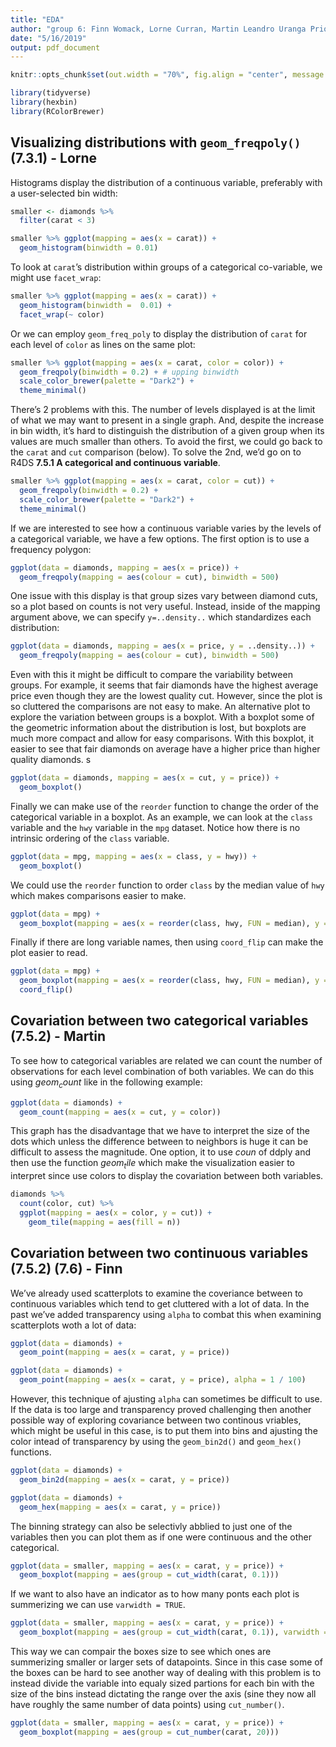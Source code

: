```yaml
---
title: "EDA"
author: "group 6: Finn Womack, Lorne Curran, Martin Leandro Uranga Priore, Chenyang Duo, Emerson Webb, Jiarui Xu"
date: "5/16/2019"
output: pdf_document
---
```


```r

knitr::opts_chunk$set(out.width = "70%", fig.align = "center", message = FALSE)

library(tidyverse)
library(hexbin)
library(RColorBrewer)
```

## Visualizing distributions with `geom_freqpoly()` (7.3.1) - Lorne

Histograms display the distribution of a continuous variable, preferably with a user-selected bin width:
```r
smaller <- diamonds %>% 
  filter(carat < 3)

smaller %>% ggplot(mapping = aes(x = carat)) +
  geom_histogram(binwidth = 0.01)
```

\pagebreak

To look at `carat`'s distribution within groups of a categorical co-variable, we might use `facet_wrap`:

```r
smaller %>% ggplot(mapping = aes(x = carat)) +
  geom_histogram(binwidth =  0.01) +
  facet_wrap(~ color)
```

Or we can employ `geom_freq_poly` to display the distribution of `carat` for each level of `color` as lines on the same plot:
```r
smaller %>% ggplot(mapping = aes(x = carat, color = color)) +
  geom_freqpoly(binwidth = 0.2) + # upping binwidth
  scale_color_brewer(palette = "Dark2") +
  theme_minimal()
```

There's 2 problems with this. The number of levels displayed is at the limit of what we may want to present in a single graph. And, despite the increase in bin width, it's hard to distinguish the distribution of a given group when its values are much smaller than others. To avoid the first, we could go back to the `carat` and `cut` comparison (below). To solve the 2nd, we'd go on to R4DS __7.5.1 A categorical and continuous variable__.
```r
smaller %>% ggplot(mapping = aes(x = carat, color = cut)) +
  geom_freqpoly(binwidth = 0.2) +
  scale_color_brewer(palette = "Dark2") +
  theme_minimal()
```

If we are interested to see how a continuous variable varies by the levels of a categorical variable, we have a few options. The first option is to use a frequency polygon:

```r
ggplot(data = diamonds, mapping = aes(x = price)) + 
  geom_freqpoly(mapping = aes(colour = cut), binwidth = 500)
```

One issue with this display is that group sizes vary between diamond cuts, so a plot based on counts is not very useful. Instead, inside of the mapping argument above, we can specify `y=..density..` which standardizes each distribution:

```r
ggplot(data = diamonds, mapping = aes(x = price, y = ..density..)) + 
  geom_freqpoly(mapping = aes(colour = cut), binwidth = 500)
```

Even with this it might be difficult to compare the variability between groups. For example, it seems that fair diamonds have the highest average price even though they are the lowest quality cut. However, since the plot is so cluttered the comparisons are not easy to make. An alternative plot to explore the variation between groups is a boxplot. With a boxplot some of the geometric information about the distribution is lost, but boxplots are much more compact and allow for easy comparisons. With this boxplot, it easier to see that fair diamonds on average have a higher price than higher quality diamonds. s

```r
ggplot(data = diamonds, mapping = aes(x = cut, y = price)) +
  geom_boxplot()
```

Finally we can make use of the `reorder` function to change the order of the categorical variable in a boxplot. As an example, we can look at the `class` variable and the `hwy` variable in the `mpg` dataset. Notice how there is no intrinsic ordering of the `class` variable. 

```r
ggplot(data = mpg, mapping = aes(x = class, y = hwy)) +
  geom_boxplot()
```

We could use the `reorder` function to order `class` by the median value of `hwy` which makes comparisons easier to make. 

```r
ggplot(data = mpg) +
  geom_boxplot(mapping = aes(x = reorder(class, hwy, FUN = median), y = hwy))
```

Finally if there are long variable names, then using `coord_flip` can make the plot easier to read.

```r
ggplot(data = mpg) +
  geom_boxplot(mapping = aes(x = reorder(class, hwy, FUN = median), y = hwy)) +
  coord_flip()
```


\pagebreak

## Covariation between two categorical variables (7.5.2) - Martin

To see how to categorical variables are related we can count the number of observations for each level combination of both variables. We can do this using $geom_count$ like in the following example:

```r
ggplot(data = diamonds) +
  geom_count(mapping = aes(x = cut, y = color))
```
This graph has the disadvantage that we have to interpret the size of the dots which unless the difference between to neighbors is huge it can be difficult to assess the magnitude. One option, it to use $coun$ of ddply and then use the function $geom_tile$ which make the visualization easier to interpret since use colors to display the covariation between both variables.

```r
diamonds %>% 
  count(color, cut) %>%  
  ggplot(mapping = aes(x = color, y = cut)) +
    geom_tile(mapping = aes(fill = n))
```

## Covariation between two continuous variables (7.5.2) (7.6) - Finn

We've already used scatterplots to examine the coveriance between to continuous variables which tend to get cluttered with a lot of data. In the past we've added transparency using `alpha` to combat this when examining scatterplots woth a lot of data:

```r
ggplot(data = diamonds) +
  geom_point(mapping = aes(x = carat, y = price))

ggplot(data = diamonds) + 
  geom_point(mapping = aes(x = carat, y = price), alpha = 1 / 100)
```

However, this technique of ajusting `alpha` can sometimes be difficult to use. If the data is too large and transparency proved challenging then another possible way of exploring covariance between two continous vriables, which might be useful in this case, is to put them into bins and ajusting the color intead of transparency by using the `geom_bin2d()` and `geom_hex()` functions. 

```r
ggplot(data = diamonds) +
  geom_bin2d(mapping = aes(x = carat, y = price))

ggplot(data = diamonds) +
  geom_hex(mapping = aes(x = carat, y = price))
```

The binning strategy can also be selectivly abblied to just one of the variables then you can plot them as if one were continuous and the other categorical.

```r
ggplot(data = smaller, mapping = aes(x = carat, y = price)) + 
  geom_boxplot(mapping = aes(group = cut_width(carat, 0.1)))
```

If we want to also have an indicator as to how many ponts each plot is summerizing we can use `varwidth = TRUE`.

```r
ggplot(data = smaller, mapping = aes(x = carat, y = price)) + 
  geom_boxplot(mapping = aes(group = cut_width(carat, 0.1)), varwidth = TRUE)
```

This way we can compair the boxes size to see which ones are summerizing smaller or larger sets of datapoints. Since in this case some of the boxes can be hard to see another way of dealing with this problem is to instead divide the variable into equaly sized partions for each bin with the size of the bins instead dictating the range over the axis (sine they now all have roughly the same number of data points) using `cut_number()`.

```r
ggplot(data = smaller, mapping = aes(x = carat, y = price)) + 
  geom_boxplot(mapping = aes(group = cut_number(carat, 20)))
```
